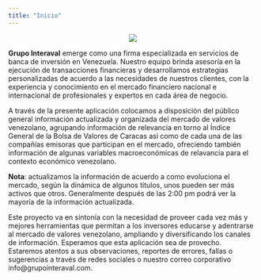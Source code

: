 ```yaml
---
title: "Inicio"
---
```


<p align="center">
  <img src="logo2.png">
</p>

<p align="justify">
**Grupo Interaval** emerge como una firma especializada en servicios de banca de inversión en Venezuela. Nuestro equipo brinda asesoría en la ejecución de transacciones financieras y desarrollamos estrategias personalizadas de acuerdo a las necesidades de nuestros clientes, con la experiencia y conocimiento en el mercado financiero nacional e internacional de profesionales y expertos en cada área de negocio. 

A través de la presente aplicación colocamos a disposición del público general información actualizada y organizada del mercado de valores venezolano, agrupando información de relevancia en torno al Índice General de la Bolsa de Valores de Caracas así como de cada una de las compañías emisoras que participan en el mercado, ofreciendo también información de algunas variables macroeconómicas de relavancia para el contexto económico venezolano.

**Nota**: actualizamos la información de acuerdo a como evoluciona el mercado, según la dinámica de algunos títulos, unos pueden ser más activos que otros. Generalmente después de las 2:00 pm podrá ver la mayoría de la información actualizada.

Este proyecto va en sintonía con la necesidad de proveer cada vez más y mejores herramientas que permitan a los inversores educarse y adentrarse al mercado de valores venezolano, ampliando y diversificando los canales de información. Esperamos que esta aplicación sea de provecho. Estaremos atentos a sus observaciones, reportes de errores, fallas o sugerencias a través de redes sociales o nuestro correo corporativo info@grupointeraval.com. 

</p>